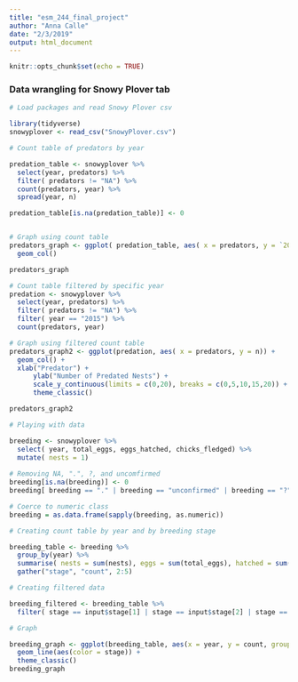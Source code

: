 ```yaml
---
title: "esm_244_final_project"
author: "Anna Calle"
date: "2/3/2019"
output: html_document
---
```


```r
knitr::opts_chunk$set(echo = TRUE)
```

### Data wrangling for Snowy Plover tab
```r
# Load packages and read Snowy Plover csv

library(tidyverse)
snowyplover <- read_csv("SnowyPlover.csv")

```

```r
# Count table of predators by year

predation_table <- snowyplover %>% 
  select(year, predators) %>% 
  filter( predators != "NA") %>% 
  count(predators, year) %>% 
  spread(year, n)

predation_table[is.na(predation_table)] <- 0



```

```r
# Graph using count table
predators_graph <- ggplot( predation_table, aes( x = predators, y = `2015`)) +
  geom_col()

predators_graph
```

```r
# Count table filtered by specific year
predation <- snowyplover %>% 
  select(year, predators) %>% 
  filter( predators != "NA") %>%
  filter( year == "2015") %>% 
  count(predators, year)

# Graph using filtered count table
predators_graph2 <- ggplot(predation, aes( x = predators, y = n)) +
  geom_col() +
  xlab("Predator") +
      ylab("Number of Predated Nests") +
      scale_y_continuous(limits = c(0,20), breaks = c(0,5,10,15,20)) +
      theme_classic()

predators_graph2
```


```r
# Playing with data

breeding <- snowyplover %>% 
  select( year, total_eggs, eggs_hatched, chicks_fledged) %>% 
  mutate( nests = 1)
 
# Removing NA, ".", ?, and uncomfirmed
breeding[is.na(breeding)] <- 0
breeding[ breeding == "." | breeding == "unconfirmed" | breeding == "?"] <- 0

# Coerce to numeric class
breeding = as.data.frame(sapply(breeding, as.numeric))

# Creating count table by year and by breeding stage

breeding_table <- breeding %>% 
  group_by(year) %>% 
  summarise( nests = sum(nests), eggs = sum(total_eggs), hatched = sum(eggs_hatched), fledged = sum(chicks_fledged)) %>% 
  gather("stage", "count", 2:5)

# Creating filtered data

breeding_filtered <- breeding_table %>% 
  filter( stage == input$stage[1] | stage == input$stage[2] | stage == input$stage[3] | stage == input$stage[4])

# Graph

breeding_graph <- ggplot(breeding_table, aes(x = year, y = count, group = stage)) +
  geom_line(aes(color = stage)) +
  theme_classic()
breeding_graph

```












